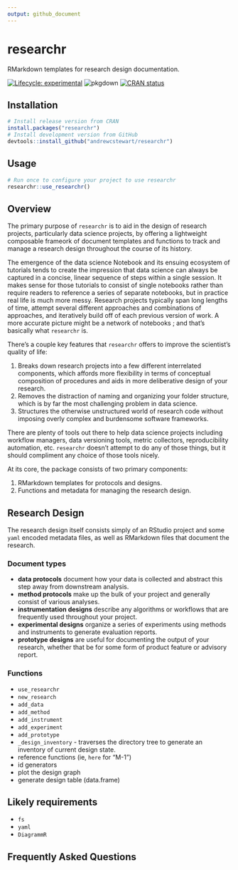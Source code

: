 ```yaml
---
output: github_document
---
```


<!-- README.md is generated from README.Rmd. Please edit that file -->

# researchr
RMarkdown templates for research design documentation.

<!-- badges: start -->
[![Lifecycle: experimental](https://img.shields.io/badge/lifecycle-experimental-orange.svg)](https://www.tidyverse.org/lifecycle/#experimental)
![pkgdown](https://github.com/andrewcstewart/researchr/workflows/pkgdown/badge.svg)
[![CRAN status](https://www.r-pkg.org/badges/version/researchr)](https://CRAN.R-project.org/package=researchr)
<!-- badges: end -->

## Installation

```r
# Install release version from CRAN
install.packages("researchr")
# Install development version from GitHub
devtools::install_github("andrewcstewart/researchr")
```

## Usage

```r
# Run once to configure your project to use researchr
researchr::use_researchr()
```

## Overview

The primary purpose of `researchr` is to aid in the design of research projects, particularly data science projects, by offering a lightweight composable frameork of document templates and functions to track and manage a research design throughout the course of its history.

The emergence of the data science Notebook and its ensuing ecosystem of tutorials tends to create the impression that data science can always be captured in a concise, linear sequence of steps within a single session. It makes sense for those tutorials to consist of single notebooks rather than require readers to reference a series of separate notebooks, but in practice real life is much more messy. Research projects typically span long lengths of time, attempt several different approaches and combinations of approaches, and iteratively build off of each previous version of work. A more accurate picture might be a network of notebooks ; and that's basically what `researchr` is.

There's a couple key features that `researchr` offers to improve the scientist's quality of life:

1. Breaks down research projects into a few different interrelated components, which affords more flexibility in terms of conceptual composition of procedures and aids in more deliberative design of your research.
2. Removes the distraction of naming and organizing your folder structure, which is by far the most challenging problem in data science.
3. Structures the otherwise unstructured world of research code without imposing overly complex and burdensome software frameworks.

There are plenty of tools out there to help data science projects including workflow managers, data versioning tools, metric collectors, reproducibility automation, etc. `researchr` doesn't attempt to do any of those things, but it should compliment any choice of those tools nicely.

At its core, the package consists of two primary components:

1. RMarkdown templates for protocols and designs.
2. Functions and metadata for managing the research design.

## Research Design

The research design itself consists simply of an RStudio project and some `yaml` encoded metadata files, as well as RMarkdown files that document the research. 

### Document types

- **data protocols** document how your data is collected and abstract this step away from downstream analysis.
- **method protocols** make up the bulk of your project and generally consist of various analyses.
- **instrumentation designs** describe any algorithms or workflows that are frequently used throughout your project.
- **experimental designs** organize a series of experiments using methods and instruments to generate evaluation reports.
- **prototype designs** are useful for documenting the output of your research, whether that be for some form of product feature or advisory report.

### Functions

- `use_researchr`
- `new_research`
- `add_data`
- `add_method`
- `add_instrument`
- `add_experiment`
- `add_prototype`
- `_design_inventory` - traverses the directory tree to generate an inventory of current design state.
- reference functions (ie, `here` for "M-1")
- id generators
- plot the design graph
- generate design table (data.frame)

## Likely requirements 

- `fs`
- `yaml`
- `DiagrammR`


## Frequently Asked Questions 


